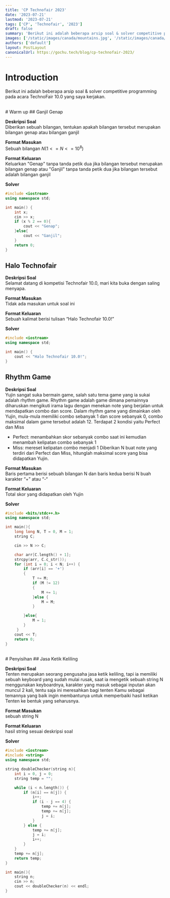 ```yaml
---
title: 'CP Technofair 2023'
date: '2023-07-21'
lastmod: '2023-07-21'
tags: ['CP', 'Technofair', '2023']
draft: false
summary: 'Berikut ini adalah beberapa arsip soal & solver competitive programming pada acara TechnoFair 10.0 yang saya kerjakan.'
images: ['/static/images/canada/mountains.jpg', '/static/images/canada/toronto.jpg']
authors: ['default']
layout: PostLayout
canonicalUrl: https://gochu.tech/blog/cp-technofair-2023/
---
```


# Introduction

Berikut ini adalah beberapa arsip soal & solver competitive programming pada acara TechnoFair 10.0 yang saya kerjakan.

<br/>
# Warm up
## Ganjil Genap

**Deskripsi Soal**\
Diberikan sebuah bilangan, tentukan apakah bilangan tersebut merupakan bilangan genap atau
bilangan ganjil

**Format Masukan**\
Sebuah bilangan $N(1 <= N <= 10^8)$

**Format Keluaran**\
Keluarkan "Genap" tanpa tanda petik dua jika bilangan tersebut merupakan bilangan genap atau
"Ganjil" tanpa tanda petik dua jika bilangan tersebut adalah bilangan ganjil

**Solver**
```cpp
#include <iostream>
using namespace std;

int main() {
    int x;
    cin >> x;
    if (x % 2 == 0){
        cout << "Genap";
    }else{
        cout << "Ganjil";
    }
    return 0;
}
```

## Halo Technofair

**Deskripsi Soal**\
Selamat datang di kompetisi Technofair 10.0, mari kita buka dengan saling menyapa.

**Format Masukan**\
Tidak ada masukan untuk soal ini

**Format Keluaran**\
Sebuah kalimat berisi tulisan “Halo Technofair 10.0!”

**Solver**
```cpp
#include <iostream>
using namespace std;

int main() {
    cout << "Halo Technofair 10.0!";
}
```

## Rhythm Game

**Deskripsi Soal**\
Yujin sangat suka bermain game, salah satu tema game yang ia sukai adalah rhythm game. Rhythm
game adalah game dimana pemainnya diharuskan mengikuti irama lagu dengan menekan note
yang berjalan untuk mendapatkan combo dan score. Dalam rhythm game yang dimainkan oleh
Yujin, mula-mula memiliki combo sebanyak 1 dan score sebanyak 0, combo maksimal dalam
game tersebut adalah 12. Terdapat 2 kondisi yaitu Perfect dan Miss
- Perfect: menambahkan skor sebanyak combo saat ini kemudian menambah kelipatan combo sebanyak 1
- Miss: mereset kelipatan combo menjadi 1
Diberikan N buat note yang terdiri dari Perfect dan Miss, hitunglah maksimal score yang bisa
didapatkan Yujin.


**Format Masukan**\
Baris pertama berisi sebuah bilangan N dan baris kedua berisi N buah karakter “+” atau “-“

**Format Keluaran**\
Total skor yang didapatkan oleh Yujin

**Solver**
```cpp
#include <bits/stdc++.h> 
using namespace std;

int main(){
    long long N, T = 0, M = 1;
    string C;

    cin >> N >> C;

    char arr[C.length() + 1];
    strcpy(arr, C.c_str()); 
	for (int i = 0; i < N; i++) {
        if (arr[i] == '+')
        {
            T += M;
            if (M != 12)
            {
                M += 1;
            }else {
                M = M;
            }

        }else{
            M = 1;
        }
     }
    cout << T;
	return 0;     
}
```

<br/>
# Penyisihan
## Jasa Ketik Keliling

**Deskripsi Soal**\
Tenten merupakan seorang pengusaha jasa ketik keliling, tapi ia memiliki sebuah keyboard yang sudah
mulai rusak, saat ia mengetik sebuah string N menggunakan keyboardnya, karakter yang masuk sebagai
inputan akan muncul 2 kali, tentu saja ini meresahkan bagi tenten
Kamu sebagai temannya yang baik ingin membantunya untuk memperbaiki hasil ketikan Tenten
ke bentuk yang seharusnya.


**Format Masukan**\
sebuah string N

**Format Keluaran**\
hasil string sesuai deskripsi soal

**Solver**
```cpp
#include <iostream>
#include <string>
using namespace std;

string doubleChecker(string n){
    int i = 0, j = 0;
    string temp = "";

    while (i < n.length()) {
        if (n[i] == n[j]) {
            i++;
            if (i - j == 4) {
                temp += n[j];
                temp += n[j];
                j = i;
            }
        } else {
            temp += n[j];
            j = i;
            i++;
        }
    }
    temp += n[j];
    return temp;
}

int main(){
    string n;
    cin >> n;
    cout << doubleChecker(n) << endl;
}
```